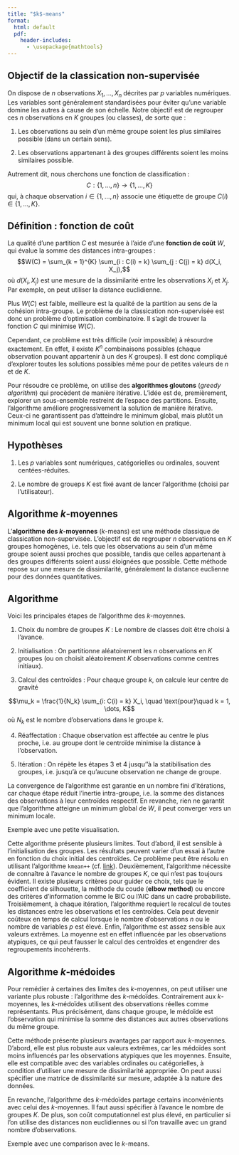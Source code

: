 ```yaml
--- 
title: "$k$-means"
format: 
  html: default
  pdf:
    header-includes:
      - \usepackage{mathtools} 
--- 
```


## Objectif de la classication non-supervisée 

On dispose de $n$ observations $X_{1}, \dots, X_n$ décrites par $p$ variables numériques. Les variables sont généralement standardisées pour éviter qu'une variable domine les autres à cause de son échelle. Notre objectif est de regrouper ces $n$ observations en $K$ groupes (ou classes), de sorte que :

1. Les observations au sein d'un même groupe soient les plus similaires possible (dans un certain sens).

2. Les observations appartenant à des groupes différents soient les moins similaires possible.

Autrement dit, nous cherchons une fonction de classification :
$$C: \{ 1, \dots, n \} \to \{ 1, \dots, K \}$$
qui, à chaque observation $i \in \{ 1, \dots, n \}$ associe une étiquette de groupe $C(i) \in \{ 1, \dots, K \}$.

::: {.callout-warning icon=false}
## Définition : fonction de coût 

La qualité d'une partition $C$ est mesurée à l'aide d'une **fonction de coût** $W$, qui évalue la somme des distances intra-groupes :
$$W(C) = \sum_{k = 1}^{K} \sum_{i : C(i) = k} \sum_{j : C(j) = k} d(X_i, X_j),$$
où $d(X_i, X_j)$ est une mesure de la dissimilarité entre les observations $X_i$ et $X_j$. Par exemple, on peut utiliser la distance euclidienne.

:::

Plus $W(C)$ est faible, meilleure est la qualité de la partition au sens de la cohésion intra-groupe. Le problème de la classication non-supervisée est donc un problème d'optimisation combinatoire. Il s'agit de trouver la fonction $C$ qui minimise $W(C)$. 

Cependant, ce problème est très difficile (voir impossible) à résourdre exactement. En effet, il existe $K^n$ combinaisons possibles (chaque observation pouvant appartenir à un des $K$ groupes). Il est donc compliqué d'explorer toutes les solutions possibles même pour de petites valeurs de $n$ et de $K$. 

Pour résoudre ce problème, on utilise des **algorithmes gloutons** (*greedy algorithm*) qui procèdent de manière itérative. L'idée est de, premièrement, explorer un sous-ensemble restreint de l'espace des partitions. Ensuite, l'algorithme améliore progressivement la solution de manière itérative. Ceux-ci ne garantissent pas d'atteindre le minimum global, mais plutôt un minimum local qui est souvent une bonne solution en pratique.

::: {.callout-tip icon=false}
## Hypothèses

1. Les $p$ variables sont numériques, catégorielles ou ordinales, souvent centées-réduites.

2. Le nombre de groueps $K$ est fixé avant de lancer l'algorithme (choisi par l'utilisateur).

:::


## Algorithme $k$-moyennes

L'**algorithme des $k$-moyennes** ($k$-means) est une méthode classique de classication non-supervisée. L'objectif est de regrouper $n$ observations en $K$ groupes homogènes, i.e. tels que les observations au sein d'un même groupe soient aussi proches que possible, tandis que celles appartenant à des groupes différents soient aussi éloignées que possible. Cette méthode repose sur une mesure de dissimilarité, généralement la distance euclienne pour des données quantitatives.

::: {.callout-tip icon=false}
## Algorithme

Voici les principales étapes de l'algorithme des $k$-moyennes.

1. Choix du nombre de groupes $K$ : Le nombre de classes doit être choisi à l'avance.

2. Initialisation : On partitionne aléatoirement les $n$ observations en $K$ groupes (ou on choisit aléatoirement $K$ observations comme centres initiaux).

3. Calcul des centroïdes : Pour chaque groupe $k$, on calcule leur centre de gravité 

$$\mu_k = \frac{1}{N_k} \sum_{i: C(i) = k} X_i, \quad \text{pour}\quad k = 1, \dots, K$$
où $N_k$ est le nombre d'observations dans le groupe $k$.

4. Réaffectation : Chaque observation est affectée au centre le plus proche, i.e. au groupe dont le centroïde minimise la distance à l'observation. 

5. Itération : On répète les étapes 3 et 4 jusqu''à la statibilisation des groupes, i.e. jusqu'à ce qu'aucune observation ne change de groupe.

:::

La convergence de l'algorithme est garantie en un nombre fini d'itérations, car chaque étape réduit l'inertie intra-groupe, i.e. la somme des distances des observations à leur centroïdes respectif. En revanche, rien ne garantit que l'algorithme atteigne un minimum global de $W$, il peut converger vers un minimum locale.

Exemple avec une petite visualisation.


Cette algorithme présente plusieurs limites. Tout d'abord, il est sensible à l'initialisation des groupes. Les résultats peuvent varier d'un essai à l'autre en fonction du choix initial des centroïdes. Ce problème peut être résolu en utilisant l'algorithme `kmean++` (cf. [link](https://theory.stanford.edu/~sergei/papers/kMeansPP-soda.pdf)). Deuxièmement, l'algorithme nécessite de connaître à l'avance le nombre de groupes $K$, ce qui n'est pas toujours évident. Il existe plusieurs critères pour guider ce choix, tels que le coefficient de silhouette, la méthode du coude (**elbow method**) ou encore des critères d'information comme le BIC ou l'AIC dans un cadre probabiliste. Troisièmement, à chaque itération, l'algorithme requiert le recalcul de toutes les distances entre les observations et les centroïdes. Cela peut devenir coûteux en temps de calcul lorsque le nombre d'observations $n$ ou le nombre de variables $p$ est élevé. Enfin, l'algorithme est assez sensible aux valeurs extrêmes. La moyenne est en effet influencée par les observations atypiques, ce qui peut fausser le calcul des centroïdes et engendrer des regroupements incohérents. 


## Algorithme $k$-médoides

Pour remédier à certaines des limites des $k$-moyennes, on peut utiliser une variante plus robuste : l'algorithme des $k$-médoïdes. Contrairement aux $k$-moyennes, les $k$-médoïdes utilisent des observations réelles comme représentants. Plus précisément, dans chaque groupe, le médoïde est l'observation qui minimise la somme des distances aux autres observations du même groupe.

Cette méthode présente plusieurs avantages par rapport aux $k$-moyennes. D'abord, elle est plus robuste aux valeurs extrêmes, car les médoïdes sont moins influencés par les observations atypiques que les moyennes. Ensuite, elle est compatible avec des variables ordinales ou catégorielles, à condition d'utiliser une mesure de dissimilarité appropriée. On peut aussi spécifier une matrice de dissimilarité sur mesure, adaptée à la nature des données.

En revanche, l'algorithme des $k$-médoïdes partage certains inconvénients avec celui des $k$-moyennes. Il faut aussi spécifier à l'avance le nombre de groupes $K$. De plus, son coût computationnel est plus élevé, en particulier si l'on utilise des distances non euclidiennes ou si l'on travaille avec un grand nombre d'observations. 

Exemple avec une comparison avec le $k$-means.

